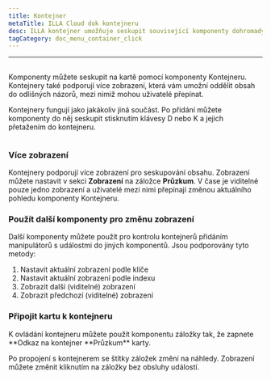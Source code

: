 ```yaml
---
title: Kontejner
metaTitle: ILLA Cloud dok kontejneru
desc: ILLA kontejner umožňuje seskupit související komponenty dohromady do karty
tagCategory: doc_menu_container_click
---
```


* * *

## <Heading hidden>Kontejner</Heading>

Komponenty můžete seskupit na kartě pomocí komponenty Kontejneru. Kontejnery také podporují více zobrazení, která vám umožní oddělit obsah do odlišných názorů, mezi nimiž mohou uživatelé přepínat.

Kontejnery fungují jako jakákoliv jiná součást. Po přidání můžete komponenty do něj seskupit stisknutím klávesy D nebo K a jejich přetažením do kontejneru.

<img
  src='https://cdn.illacloud.com/official-website/img/docs/assemble/container.png'
  alt=""
/>

### Více zobrazení

Kontejnery podporují více zobrazení pro seskupování obsahu. Zobrazení můžete nastavit v sekci **Zobrazení** na záložce **Průzkum**. V čase je viditelné pouze jedno zobrazení a uživatelé mezi nimi přepínají změnou aktuálního pohledu komponenty Kontejneru.

### Použít další komponenty pro změnu zobrazení

Další komponenty můžete použít pro kontrolu kontejnerů přidáním manipulátorů s událostmi do jiných komponentů. Jsou podporovány tyto metody:

1.  Nastavit aktuální zobrazení podle klíče
2.  Nastavit aktuální zobrazení podle indexu
3.  Zobrazit další (viditelné) zobrazení
4.  Zobrazit předchozí (viditelné) zobrazení

### Připojit kartu k kontejneru

K ovládání kontejneru můžete použít komponentu záložky tak, že zapnete **Odkaz na kontejner **Průzkum\*\* karty.

Po propojení s kontejnerem se štítky záložek změní na náhledy. Zobrazení můžete změnit kliknutím na záložky bez obsluhy událostí. 
